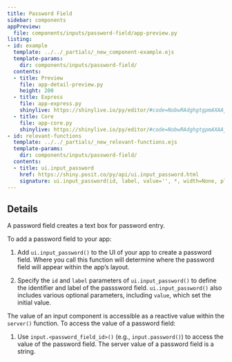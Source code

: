```yaml
---
title: Password Field
sidebar: components
appPreview:
  file: components/inputs/password-field/app-preview.py
listing:
- id: example
  template: ../../_partials/_new_component-example.ejs
  template-params:
    dir: components/inputs/password-field/
  contents:
  - title: Preview
    file: app-detail-preview.py
    height: 200
  - title: Express
    file: app-express.py
    shinylive: https://shinylive.io/py/editor/#code=NobwRAdghgtgpmAXAAjFADugdOgnmAGlQGMB7CAFzkqVQGJkAxASQA0BZAURQCU4B3AE4BLKsigBncRGScAHukFwJUjOgA6EAGaDSMZBIAWwiLmTCY6UoIrIAgpiJKIAEziCiAV2GbNagPreyAC8yN44UADmcP5aADbeLgAUmshpYcJYJuieFP7okhL81snqYAUqxYIuZURlAAqFVTWEyGUwuBVFJQCMZQCURHQAPMOp6eGkuTl5VHJ5AG7uAEZQFBYpYAtQCXADBJr9vq5wWgbuS4JJ2blEUxQzRBLKEsLk-YjjaQACzm6CWDmFC+yDcZ22uySHxB6WQSgonkEMhuFAilRKUOOahC9kwSQC3ieF3cRwgrTAFE6CBQFLg8zAAF8ALpAA
  - title: Core
    file: app-core.py
    shinylive: https://shinylive.io/py/editor/#code=NobwRAdghgtgpmAXAAjFADugdOgnmAGlQGMB7CAFzkqVQDMAnUmZAZwAsBLCXZTmdKQYVkAQUxEG1ACZwGRAK6cAOhFUZ0AfSXIAvMiU4oAczia6AGyXSAFKuQODnLN3QKKm9FFasA7kNtlMC8ffwZpIKIggAVvPwDI5CCYXBD48IBGIIBKIgBiAB4C+0dDUnc3DyoADw8ANzkAIygKfjswOqgrOByCVWzVVVk6NjkGhhtXdyJyikqiVjgfTnJsxBKHAAEpCFkGLBqKDeRh5E7umzXjx2QpCgUGCD4ISqNQgMvB6Ew9MUwbDTaTgLMZyAYQQioCipBAoMCHMAAXwAukA
- id: relevant-functions
  template: ../../_partials/_new_relevant-functions.ejs
  template-params:
    dir: components/inputs/password-field/
  contents:
  - title: ui.input_password
    href: https://shiny.posit.co/py/api/ui.input_password.html
    signature: ui.input_password(id, label, value='', *, width=None, placeholder=None)
---
```


:::{#example}
:::

:::{#relevant-functions}
:::

## Details

A password field creates a text box for password entry.

To add a password field to your app:

  1. Add `ui.input_password()` to the UI of your app to create a password field. Where you call this function will determine where the password field will appear within the app's layout.

  2. Specify the `id` and `label` parameters of `ui.input_password()` to define the identifier and label of the passsword field. `ui.input_password()` also includes various optional parameters, including `value`, which set the initial value.

The value of an input component is accessible as a reactive value within the `server()` function. To access the value of a password field:

  1. Use `input.<password_field_id>()` (e.g., `input.password()`) to access the value of the password field. The server value of a password field is a string.
